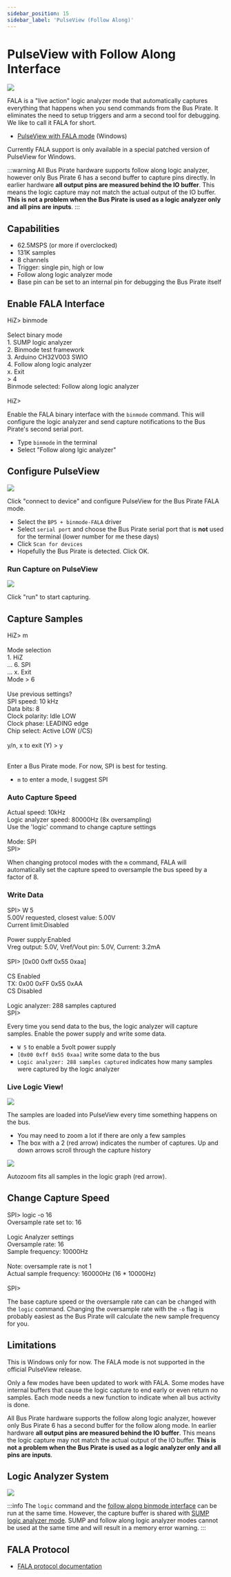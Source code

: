 ---
sidebar_position: 15
sidebar_label: 'PulseView (Follow Along)'
---

# PulseView with Follow Along Interface

![](./img/fala1.png)

FALA is a "live action" logic analyzer mode that automatically captures everything that happens when you send commands from the Bus Pirate. It eliminates the need to setup triggers and arm a second tool for debugging.  We like to call it FALA for short.

- [PulseView with FALA mode](https://github.com/DangerousPrototypes/BusPirate5-firmware/releases/tag/custom) (Windows)

Currently FALA support is only available in a special patched version of PulseView for Windows.

:::warning
All Bus Pirate hardware supports follow along logic analyzer, however only Bus Pirate 6 has a second buffer to capture pins directly. In earlier hardware **all output pins are measured behind the IO buffer**. This means the logic capture may not match the actual output of the IO buffer. **This is not a problem when the Bus Pirate is used as a logic analyzer only and all pins are inputs**.
:::

## Capabilities

- 62.5MSPS (or more if overclocked)
- 131K samples
- 8 channels
- Trigger: single pin, high or low
- Follow along logic analyzer mode
- Base pin can be set to an internal pin for debugging the Bus Pirate itself

## Enable FALA Interface

<BrowserWindow>
<span className="bp-prompt">HiZ></span> binmode<br/>
<br/>
<span className="bp-info">Select binary mode</span><br/>
 1. SUMP logic analyzer<br/>
 2. Binmode test framework<br/>
 3. Arduino CH32V003 SWIO<br/>
 4. Follow along logic analyzer<br/>
 x. <span className="bp-info">Exit</span><br/>
<span className="bp-prompt"> ></span> 4<br/>
<span className="bp-info">Binmode selected:</span> Follow along logic analyzer<br/>
<br/>
<span className="bp-prompt">HiZ></span> <br/>
</BrowserWindow>

Enable the FALA binary interface with the ```binmode``` command. This will configure the logic analyzer and send capture notifications to the Bus Pirate's second serial port.
- Type ```binmode``` in the terminal
- Select "Follow along lgic analyzer"


## Configure PulseView

![](./img/fala2.png)

Click "connect to device" and configure PulseView for the Bus Pirate FALA mode.

- Select the ```BP5 + binmode-FALA``` driver
- Select ```serial port``` and choose the Bus Pirate serial port that is **not** used for the terminal (lower number for me these days)
- Click ```Scan for devices```
- Hopefully the Bus Pirate is detected. Click OK.

### Run Capture on PulseView

![](./img/fala3.png)

Click "run" to start capturing.

## Capture Samples

<BrowserWindow>
<span className="bp-prompt">HiZ></span> m<br/>
<br/>
<span className="bp-info">Mode selection</span><br/>
 1. <span className="bp-info">HiZ</span><br/>
...
 6. <span className="bp-info">SPI</span><br/>
...
 x. <span className="bp-info">Exit</span><br/>
<span className="bp-prompt">Mode ></span> 6<br/>
<br/>
<span className="bp-info">Use previous settings?</span><br/>
 <span className="bp-info">SPI speed:</span> 10 kHz<br/>
 <span className="bp-info">Data bits:</span> 8<br/>
 <span className="bp-info">Clock polarity:</span> Idle LOW<br/>
 <span className="bp-info">Clock phase:</span> LEADING edge<br/>
 <span className="bp-info">Chip select:</span> Active LOW (/CS)<br/>
<br/>
<span className="bp-prompt">y/n, x to exit (Y) ></span> y<br/>
<br/>
</BrowserWindow>

Enter a Bus Pirate mode. For now, SPI is best for testing.
- ```m``` to enter a mode, I suggest SPI

### Auto Capture Speed
<BrowserWindow>
<span className="bp-info">Actual speed:</span> 10kHz<br/>
<span className="bp-info">Logic analyzer speed:</span> 80000Hz (8x oversampling)<br/>
<span className="bp-info">Use the 'logic' command to change capture settings</span><br/>
<br/>
<span className="bp-info">Mode:</span> SPI<br/>
<span className="bp-prompt">SPI></span> <br/>
</BrowserWindow>

When changing protocol modes with the ```m``` command, FALA will automatically set the capture speed to oversample the bus speed by a factor of 8. 

### Write Data


<BrowserWindow>
<span className="bp-prompt">SPI></span> W 5<br/>
<span className="bp-float">5.00</span>V<span className="bp-info"> requested, closest value: <span className="bp-float">5.00</span></span>V<br/>
<span className="bp-info">Current limit:</span>Disabled<br/>
<br/>
<span className="bp-info">Power supply:</span>Enabled<br/>
<span className="bp-info">Vreg output: <span className="bp-float">5.0</span></span>V<span className="bp-info">, Vref/Vout pin: <span className="bp-float">5.0</span></span>V<span className="bp-info">, Current: <span className="bp-float">3.2</span></span>mA<span className="bp-info"><br/>
</span><br/>
<span className="bp-prompt">SPI></span> [0x00 0xff 0x55 0xaa]<br/>
<br/>
CS Enabled<br/>
<span className="bp-info">TX:</span> 0x<span className="bp-float">00</span> 0x<span className="bp-float">FF</span> 0x<span className="bp-float">55</span> 0x<span className="bp-float">AA</span> <br/>
CS Disabled<br/>
<br/>
<span className="bp-info">Logic analyzer:</span> 288 samples captured<br/>
<span className="bp-prompt">SPI></span> <br/>
</BrowserWindow>

Every time you send data to the bus, the logic analyzer will capture samples. Enable the power supply and write some data.
- ```W 5``` to enable a 5volt power supply
- ```[0x00 0xff 0x55 0xaa]``` write some data to the bus
- ```Logic analyzer: 288 samples captured``` indicates how many samples were captured by the logic analyzer

### Live Logic View!

![](./img/fala4.png)

The samples are loaded into PulseView every time something happens on the bus.
- You may need to zoom a lot if there are only a few samples
- The box with a 2 (red arrow) indicates the number of captures. Up and down arrows scroll through the capture history

![](./img/fala5.png)

Autozoom fits all samples in the logic graph (red arrow).

## Change Capture Speed
<BrowserWindow>
<span className="bp-prompt">SPI></span> logic -o 16<br/>
Oversample rate set to: 16<br/>
<br/>
Logic Analyzer settings<br/>
 Oversample rate: 16<br/>
 Sample frequency: 10000Hz<br/>
<br/>
Note: oversample rate is not 1<br/>
Actual sample frequency: 160000Hz (16 * 10000Hz)<br/>
<br/>
<span className="bp-prompt">SPI></span> <br/>
</BrowserWindow>

The base capture speed or the oversample rate can can be changed with the ```logic``` command. Changing the oversample rate with the ```-o``` flag is probably easiest as the Bus Pirate will calculate the new sample frequency for you.

## Limitations

This is Windows only for now. The FALA mode is not supported in the official PulseView release.

Only a few modes have been updated to work with FALA. Some modes have internal buffers that cause the logic capture to end early or even return no samples. Each mode needs a new function to indicate when all bus activity is done. 

All Bus Pirate hardware supports the follow along logic analyzer, however only Bus Pirate 6 has a second buffer for the follow along mode. In earlier hardware **all output pins are measured behind the IO buffer**. This means the logic capture may not match the actual output of the IO buffer. **This is not a problem when the Bus Pirate is used as a logic analyzer only and all pins are inputs**.

## Logic Analyzer System

![](./img/logic-system.png)

:::info
The ```logic``` command and the [follow along binmode interface](/logic-analyzer/pulseview-fala) can be run at the same time. However, the capture buffer is shared with [SUMP logic analyzer mode](/logic-analyzer/pulseview-sump). SUMP and follow along logic analyzer modes cannot be used at the same time and will result in a memory error warning.
:::

## FALA Protocol

- [FALA protocol documentation](/binmode-reference/protocol-faladata)
